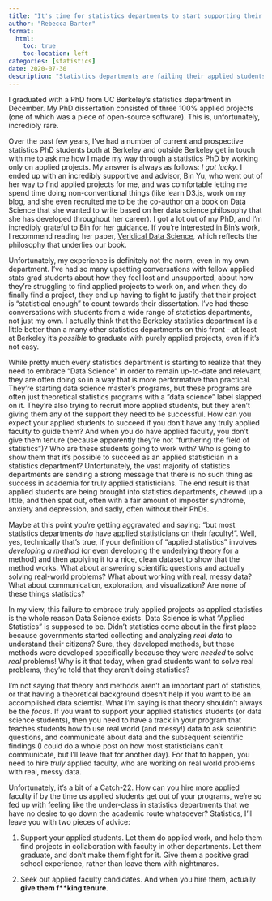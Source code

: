 ```yaml
---
title: "It's time for statistics departments to start supporting their applied students"
author: "Rebecca Barter"
format:
  html:
    toc: true
    toc-location: left
categories: [statistics]
date: 2020-07-30
description: "Statistics departments are failing their applied students. In this post, I have a lot of opinions and give two pieces of advice: statistics departments need to start supporting their applied students, and they need to hire applied faculty. " 
---
```



I graduated with a PhD from UC Berkeley's statistics department in December. My PhD dissertation consisted of three 100% applied projects (one of which was a piece of open-source software). This is, unfortunately, incredibly rare.

Over the past few years, I've had a number of current and prospective statistics PhD students both at Berkeley and outside Berkeley get in touch with me to ask me how I made my way through a statistics PhD by working only on applied projects. My answer is always as follows: *I got lucky*. I ended up with an incredibly supportive and advisor, Bin Yu, who went out of her way to find applied projects for me, and was comfortable letting me spend time doing non-conventional things (like learn D3.js, work on my blog, and she even recruited me to be the co-author on a book on Data Science that she wanted to write based on her data science philosophy that she has developed throughout her career). I got a lot out of my PhD, and I’m incredibly grateful to Bin for her guidance. If you're interested in Bin's work, I recommend reading her paper, [Veridical Data Science](https://www.pnas.org/content/117/8/3920), which reflects the philosophy that underlies our book.

Unfortunately, my experience is definitely not the norm, even in my own department. I've had so many upsetting conversations with fellow applied stats grad students about how they feel lost and unsupported, about how they're struggling to find applied projects to work on, and when they do finally find a project, they end up having to fight to justify that their project is "statistical enough" to count towards their dissertation. I've had these conversations with students from a wide range of statistics departments, not just my own. I actually think that the Berkeley statistics department is a little better than a many other statistics departments on this front - at least at Berkeley it's *possible* to graduate with purely applied projects, even if it's not easy. 

While pretty much every statistics department is starting to realize that they need to embrace "Data Science" in order to remain up-to-date and relevant, they are often doing so in a way that is more performative than practical. They're starting data science master's programs, but these programs are often just theoretical statistics programs with a "data science" label slapped on it. They're also trying to recruit more applied students, but they aren't giving them any of the support they need to be successful. How can you expect your applied students to succeed if you don't have any truly applied faculty to guide them? And when you do have applied faculty, you don't give them tenure (because apparently they're not "furthering the field of statistics")? Who are these students going to work with? Who is going to show them that it's possible to succeed as an applied statistician in a statistics department? Unfortunately, the vast majority of statistics departments are sending a strong message that there is no such thing as success in academia for truly applied statisticians. The end result is that applied students are being brought into statistics departments, chewed up a little, and then spat out, often with a fair amount of imposter syndrome, anxiety and depression, and sadly, often without their PhDs.

Maybe at this point you're getting aggravated and saying: "but most statistics departments *do* have applied statisticians on their faculty!". Well, yes, technically that's true, if your definition of "applied statistics" involves *developing a method* (or even developing the underlying theory for a method) and then applying it to a nice, clean dataset to show that the method works. What about answering scientific questions and actually solving real-world problems? What about working with real, messy data? What about communication, exploration, and visualization? Are none of these things statistics? 

In my view, this failure to embrace truly applied projects as applied statistics is the whole reason Data Science exists. Data Science is what "Applied Statistics" is supposed to be. Didn't statistics come about in the first place because governments started collecting and analyzing *real data* to understand their citizens? Sure, they developed methods, but these methods were developed specifically because they were *needed* to solve *real* problems! Why is it that today, when grad students want to solve real problems, they're told that they aren't doing statistics?

I'm not saying that theory and methods aren't an important part of statistics, or that having a theoretical background doesn't help if you want to be an accomplished data scientist. What I'm saying is that theory shouldn't always be the *focus*. If you want to support your applied statistics students (or data science students), then you need to have a track in your program that teaches students how to use real world (and messy!) data to ask scientific questions, and communicate about data and the subsequent scientific findings (I could do a whole post on how most statisticians can't communicate, but I'll leave that for another day). For that to happen, you need to hire *truly* applied faculty, who are working on real world problems with real, messy data.

Unfortunately, it's a bit of a Catch-22. How can you hire more applied faculty if by the time us applied students get out of your programs, we're so fed up with feeling like the under-class in statistics departments that we have no desire to go down the academic route whatsoever? Statistics, I'll leave you with two pieces of advice:

1. Support your applied students. Let them do applied work, and help them find projects in collaboration with faculty in other departments. Let them graduate, and don't make them fight for it. Give them a positive grad school experience, rather than leave them with nightmares.

1. Seek out applied faculty candidates. And when you hire them, actually **give them f\*\*king tenure**. 









